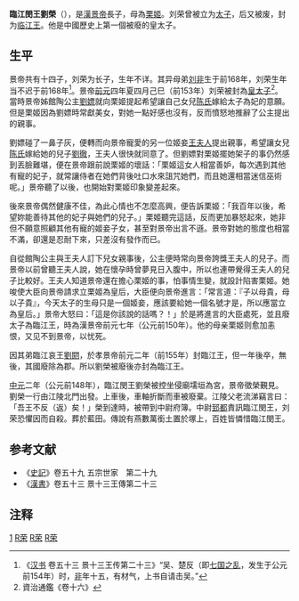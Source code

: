 {{Otheruses|劉榮 (明朝)|other=[[明朝|明朝]]軍事將領、廣寧伯}}
'''臨江閔王劉榮'''（{{bd|前168年以前||前148年|catIdx=Liu,刘}}），是[[漢景帝|漢景帝]]長子，母為[[栗姬|栗姬]]。刘荣曾被立为[[太子|太子]]，后又被废，封为[[临江王|临江王]]。他是中國歷史上第一個被廢的皇太子。

== 生平 ==

景帝共有十四子，刘荣为长子，生年不详。其异母弟[[刘非|刘非]]生于前168年，刘荣生年当不迟于前168年<ref>《[[汉书|汉书]] 卷五十三 景十三王传第二十三》“吴、楚反（即[[七国之乱|七国之乱]]，发生于公元前154年）时，[[刘非|非]]年十五，有材气，上书自请击吴。”</ref>。景帝[[前元|前元]]四年夏四月己巳（前153年）刘荣被封為[[皇太子|皇太子]]<ref>資治通鑑《卷十六》</ref>。當時景帝姊館陶公主[[劉嫖|劉嫖]]就向栗姬提起希望讓自己女兒[[陈皇后_(汉武帝)|陈氏]]嫁給太子為妃的意願。但是栗姬因為劉嫖時常獻美女，對她一點好感也沒有，反而憤怒地推辭了公主提出的親事。

劉嫖碰了一鼻子灰，便轉而向景帝寵愛的另一位姬妾[[孝景王皇后|王夫人]]提出親事，希望讓女兒[[陈皇后_(汉武帝)|陈氏]]嫁給她的兒子[[劉徹|劉徹]]，王夫人很快就同意了。但劉嫖對栗姬擺她架子的事仍然感到丟臉難堪，便在景帝跟前說栗姬的壞話：「栗姬這女人相當善妒，每次遇到其他有寵的妃子，就常讓侍者在她們背後吐口水來詛咒她們，而且她還相當迷信巫術呢。」景帝聽了以後，也開始對栗姬印象變差起來。

後來景帝偶然健康不佳，為此心情也不怎麼高興，便告訴栗姬：「我百年以後，希望妳能善待其他的妃子與她們的兒子。」栗姬聽完這話，反而更加暴怒起來，她非但不願意照顧其他有寵的姬妾子女，甚至對景帝出言不遜。景帝對她的態度也相當不滿，卻還是忍耐下來，只差沒有發作而已。

自從館陶公主與王夫人訂下兒女親事後，公主便時常向景帝誇獎王夫人的兒子。而景帝以前曾聽王夫人說，她在懷孕時曾夢見日入腹中，所以也連帶覺得王夫人的兒子比較好。王夫人知道景帝還在擔心栗姬的事，怕事情生變，就設計陷害栗姬。她唆使大臣向景帝請求立栗姬為皇后，大臣便向景帝進言：「常言道：『子以母貴，母以子貴』，今天太子的生母只是一個姬妾，應該要給她一個名號才是，所以應當立為皇后。」景帝大怒曰：「這是你該說的話嗎？！」於是將進言的大臣處死，並且廢太子為臨江王，時為漢景帝前元七年（公元前150年）。他的母亲栗姬则愈加恚恨，又见不到景帝，以忧死。

因其弟臨江哀王[[劉閼|劉閼]]，於孝景帝前元二年（前155年）封臨江王，但一年後卒，無後，其國廢除為郡。所以劉榮被廢後亦封為臨江王。

[[中元|中元]]二年（公元前148年），臨江閔王劉榮被控坐侵廟壖垣為宮，景帝徵榮覲見。劉榮一行由江陵北門出發。上車後，車軸折斷而車被廢棄。江陵父老流涕竊言曰：「吾王不反（返）矣！」榮到達時，被帶到中尉府簿。中尉[[郅都|郅都]]責訊臨江閔王，刘荣恐懼因而自殺。葬於藍田。傳說有燕數萬銜土置於塚上，百姓皆憐惜臨江閔王。

==参考文献==

* 《[[史記|史記]]》卷五十九 五宗世家　第二十九
* 《[[漢書|漢書]]》卷五十三 景十三王傳第二十三

== 注释 ==
<references />

[[Category:汉景帝皇子|1]]
[[Category:汉朝废太子|R荣]]
[[Category:西汉诸侯王|R荣]]
[[Category:西漢自殺人物|R荣]]
